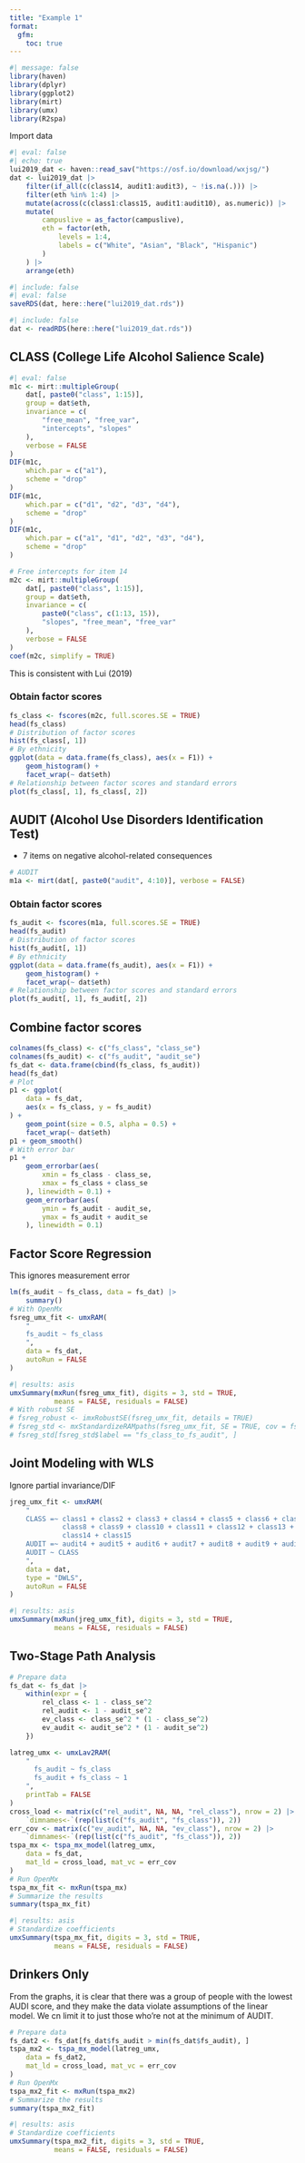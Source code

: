```yaml
---
title: "Example 1"
format:
  gfm:
    toc: true
---
```


```r
#| message: false
library(haven)
library(dplyr)
library(ggplot2)
library(mirt)
library(umx)
library(R2spa)
```

Import data

```r
#| eval: false
#| echo: true
lui2019_dat <- haven::read_sav("https://osf.io/download/wxjsg/")
dat <- lui2019_dat |>
    filter(if_all(c(class14, audit1:audit3), ~ !is.na(.))) |>
    filter(eth %in% 1:4) |>
    mutate(across(c(class1:class15, audit1:audit10), as.numeric)) |>
    mutate(
        campuslive = as_factor(campuslive),
        eth = factor(eth,
            levels = 1:4,
            labels = c("White", "Asian", "Black", "Hispanic")
        )
    ) |>
    arrange(eth)
```

```r
#| include: false
#| eval: false
saveRDS(dat, here::here("lui2019_dat.rds"))
```

```r
#| include: false
dat <- readRDS(here::here("lui2019_dat.rds"))
```

## CLASS (College Life Alcohol Salience Scale)

```r
#| eval: false
m1c <- mirt::multipleGroup(
    dat[, paste0("class", 1:15)],
    group = dat$eth,
    invariance = c(
        "free_mean", "free_var",
        "intercepts", "slopes"
    ),
    verbose = FALSE
)
DIF(m1c,
    which.par = c("a1"),
    scheme = "drop"
)
DIF(m1c,
    which.par = c("d1", "d2", "d3", "d4"),
    scheme = "drop"
)
DIF(m1c,
    which.par = c("a1", "d1", "d2", "d3", "d4"),
    scheme = "drop"
)
```

```r
# Free intercepts for item 14
m2c <- mirt::multipleGroup(
    dat[, paste0("class", 1:15)],
    group = dat$eth,
    invariance = c(
        paste0("class", c(1:13, 15)),
        "slopes", "free_mean", "free_var"
    ),
    verbose = FALSE
)
coef(m2c, simplify = TRUE)
```

This is consistent with Lui (2019)

### Obtain factor scores

```r
fs_class <- fscores(m2c, full.scores.SE = TRUE)
head(fs_class)
# Distribution of factor scores
hist(fs_class[, 1])
# By ethnicity
ggplot(data = data.frame(fs_class), aes(x = F1)) +
    geom_histogram() +
    facet_wrap(~ dat$eth)
# Relationship between factor scores and standard errors
plot(fs_class[, 1], fs_class[, 2])
```

## AUDIT (Alcohol Use Disorders Identification Test)

- 7 items on negative alcohol-related consequences

```r
# AUDIT
m1a <- mirt(dat[, paste0("audit", 4:10)], verbose = FALSE)
```

### Obtain factor scores

```r
fs_audit <- fscores(m1a, full.scores.SE = TRUE)
head(fs_audit)
# Distribution of factor scores
hist(fs_audit[, 1])
# By ethnicity
ggplot(data = data.frame(fs_audit), aes(x = F1)) +
    geom_histogram() +
    facet_wrap(~ dat$eth)
# Relationship between factor scores and standard errors
plot(fs_audit[, 1], fs_audit[, 2])
```

## Combine factor scores

```r
colnames(fs_class) <- c("fs_class", "class_se")
colnames(fs_audit) <- c("fs_audit", "audit_se")
fs_dat <- data.frame(cbind(fs_class, fs_audit))
head(fs_dat)
# Plot
p1 <- ggplot(
    data = fs_dat,
    aes(x = fs_class, y = fs_audit)
) +
    geom_point(size = 0.5, alpha = 0.5) +
    facet_wrap(~ dat$eth)
p1 + geom_smooth()
# With error bar
p1 +
    geom_errorbar(aes(
        xmin = fs_class - class_se,
        xmax = fs_class + class_se
    ), linewidth = 0.1) +
    geom_errorbar(aes(
        ymin = fs_audit - audit_se,
        ymax = fs_audit + audit_se
    ), linewidth = 0.1)
```

## Factor Score Regression

This ignores measurement error

```r
lm(fs_audit ~ fs_class, data = fs_dat) |>
    summary()
# With OpenMx
fsreg_umx_fit <- umxRAM(
    "
    fs_audit ~ fs_class
    ",
    data = fs_dat,
    autoRun = FALSE
)
```

```r
#| results: asis
umxSummary(mxRun(fsreg_umx_fit), digits = 3, std = TRUE,
           means = FALSE, residuals = FALSE)
# With robust SE
# fsreg_robust <- imxRobustSE(fsreg_umx_fit, details = TRUE)
# fsreg_std <- mxStandardizeRAMpaths(fsreg_umx_fit, SE = TRUE, cov = fsreg_robust$cov)
# fsreg_std[fsreg_std$label == "fs_class_to_fs_audit", ]
```

## Joint Modeling with WLS

Ignore partial invariance/DIF

```r
jreg_umx_fit <- umxRAM(
    "
    CLASS =~ class1 + class2 + class3 + class4 + class5 + class6 + class7 +
             class8 + class9 + class10 + class11 + class12 + class13 +
             class14 + class15
    AUDIT =~ audit4 + audit5 + audit6 + audit7 + audit8 + audit9 + audit10
    AUDIT ~ CLASS
    ",
    data = dat,
    type = "DWLS",
    autoRun = FALSE
)
```

```r
#| results: asis
umxSummary(mxRun(jreg_umx_fit), digits = 3, std = TRUE,
           means = FALSE, residuals = FALSE)
```

## Two-Stage Path Analysis

```r
# Prepare data
fs_dat <- fs_dat |>
    within(expr = {
        rel_class <- 1 - class_se^2
        rel_audit <- 1 - audit_se^2
        ev_class <- class_se^2 * (1 - class_se^2)
        ev_audit <- audit_se^2 * (1 - audit_se^2)
    })
```

```r
latreg_umx <- umxLav2RAM(
    "
      fs_audit ~ fs_class
      fs_audit + fs_class ~ 1
    ",
    printTab = FALSE
)
cross_load <- matrix(c("rel_audit", NA, NA, "rel_class"), nrow = 2) |>
    `dimnames<-`(rep(list(c("fs_audit", "fs_class")), 2))
err_cov <- matrix(c("ev_audit", NA, NA, "ev_class"), nrow = 2) |>
    `dimnames<-`(rep(list(c("fs_audit", "fs_class")), 2))
tspa_mx <- tspa_mx_model(latreg_umx,
    data = fs_dat,
    mat_ld = cross_load, mat_vc = err_cov
)
# Run OpenMx
tspa_mx_fit <- mxRun(tspa_mx)
# Summarize the results
summary(tspa_mx_fit)
```

```r
#| results: asis
# Standardize coefficients
umxSummary(tspa_mx_fit, digits = 3, std = TRUE,
           means = FALSE, residuals = FALSE)
```

## Drinkers Only

From the graphs, it is clear that there was a group of people with the lowest AUDI score, and they make the data violate assumptions of the linear model. We cn limit it to just those who're not at the minimum of AUDIT.

```r
# Prepare data
fs_dat2 <- fs_dat[fs_dat$fs_audit > min(fs_dat$fs_audit), ]
tspa_mx2 <- tspa_mx_model(latreg_umx,
    data = fs_dat2,
    mat_ld = cross_load, mat_vc = err_cov
)
# Run OpenMx
tspa_mx2_fit <- mxRun(tspa_mx2)
# Summarize the results
summary(tspa_mx2_fit)
```

```r
#| results: asis
# Standardize coefficients
umxSummary(tspa_mx2_fit, digits = 3, std = TRUE,
           means = FALSE, residuals = FALSE)
```